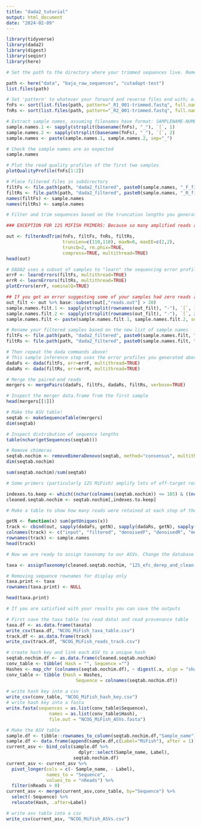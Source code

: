```yaml
---
title: "dada2_tutorial"
output: html_document
date: "2024-02-09"
---
```


```r
library(tidyverse)
library(dada2)
library(digest)
library(seqinr)
library(here)
```

```r
# Set the path to the directory where your trimmed sequences live. Remember, because you are working in an R Project the 'root' should be wherever you started the project.

path <- here("data", "baja_raw_sequences", "cutadapt-test")
list.files(path)
```

```r
# Set 'pattern' to whatever your forward and reverse files end with; e.g., maybe the samples names are something like 'SAMPLENAME_R1_001.fastq' and 'SAMPLENAME_R2_001.fastq'
fnFs <- sort(list.files(path, pattern="_R1_001-trimmed.fastq", full.names = TRUE))
fnRs <- sort(list.files(path, pattern="_R2_001-trimmed.fastq", full.names = TRUE))

# Extract sample names, assuming filenames have format: SAMPLENAME-NUMBER_XXX.fastq
sample.names.1 <- sapply(strsplit(basename(fnFs), "_"), `[`, 1)
sample.names.2 <- sapply(strsplit(basename(fnFs), "_"), `[`, 2)
sample.names <- paste(sample.names.1, sample.names.2, sep="_")

# Check the sample names are as expected
sample.names
```

```r
# Plot the read quality profiles of the first two samples
plotQualityProfile(fnFs[1:2])
```
```r
# Place filtered files in subdirectory
filtFs <- file.path(path, "dada2_filtered", paste0(sample.names, "_F_filt.fastq.gz"))
filtRs <- file.path(path, "dada2_filtered", paste0(sample.names, "_R_filt.fastq.gz"))
names(filtFs) <- sample.names
names(filtRs) <- sample.names

# Filter and trim sequences based on the truncation lengths you generated previously

### EXCEPTION FOR 12S MIFISH PRIMERS: Because so many amplified reads are bacterial, we have to preserve only reads shorter than the maximum allowed length of 110 bp (both forward and reverse). So for this data set, use 110 for both truncLen values if the calculated values are larger (which as we found they were!).

out <- filterAndTrim(fnFs, filtFs, fnRs, filtRs, 
                     truncLen=c(110,110), maxN=0, maxEE=c(2,2), 
                     truncQ=2, rm.phix=TRUE,
                     compress=TRUE, multithread=TRUE)
head(out)
```

```r
# DADA2 uses a subset of samples to "learn" the sequencing error profiles
errF <- learnErrors(filtFs, multithread=TRUE)
errR <- learnErrors(filtRs, multithread=TRUE)
plotErrors(errF, nominalQ=TRUE)
```

```r
## If you get an error suggesting some of your samples had zero reads after filtering, you will have to filter out the empty samples. Here I am filtering out all samples with fewer than 20 reads, which is all three controls (two negative and one positive)
out_filt <- out %>% base::subset(out[,"reads.out"] > 20)
sample.names.filt.1 <- sapply(strsplit(rownames(out_filt), "-"), `[`, 1)
sample.names.filt.2 <- sapply(strsplit(rownames(out_filt), "-"), `[`, 2)
sample.names.filt <- paste(sample.names.filt.1, sample.names.filt.2, sep="-")

# Rename your filtered samples based on the new list of sample names
filtFs <- file.path(path, "dada2_filtered", paste0(sample.names.filt, "_F_filt.fastq.gz"))
filtRs <- file.path(path, "dada2_filtered", paste0(sample.names.filt, "_R_filt.fastq.gz"))

# Then repeat the dada commands above!
# This sample inference step uses the error profiles you generated above
dadaFs <- dada(filtFs, err=errF, multithread=TRUE)
dadaRs <- dada(filtRs, err=errR, multithread=TRUE)
```

```r
# Merge the paired-end reads
mergers <- mergePairs(dadaFs, filtFs, dadaRs, filtRs, verbose=TRUE)

# Inspect the merger data.frame from the first sample
head(mergers[[1]])
```

```r
# Make the ASV table!
seqtab <- makeSequenceTable(mergers)
dim(seqtab)

# Inspect distribution of sequence lengths
table(nchar(getSequences(seqtab)))
```

```r
# Remove chimeras
seqtab.nochim <- removeBimeraDenovo(seqtab, method="consensus", multithread=TRUE, verbose=TRUE)
dim(seqtab.nochim)

sum(seqtab.nochim)/sum(seqtab)
```

```r
# Some primers (particularly 12S MiFish) amplify lots of off-target reads that may be shorter or longer than our target reads. This step filters out reads longer or shorter than our desired length; in this case MiFish lengths should be between 163 and 185 bp.

indexes.to.keep <- which((nchar(colnames(seqtab.nochim)) <= 185) & ((nchar(colnames(seqtab.nochim))) >= 163))
cleaned.seqtab.nochim <- seqtab.nochim[,indexes.to.keep]
```


```r
# Make a table to show how many reads were retained at each step of the process

getN <- function(x) sum(getUniques(x))
track <- cbind(out, sapply(dadaFs, getN), sapply(dadaRs, getN), sapply(mergers, getN), rowSums(cleaned.seqtab.nochim))
colnames(track) <- c("input", "filtered", "denoisedF", "denoisedR", "merged", "nonchim")
rownames(track) <- sample.names
head(track)
```

```r
# Now we are ready to assign taxonomy to our ASVs. Change the database file name to include the path on your system.

taxa <- assignTaxonomy(cleaned.seqtab.nochim, "12S_efc_derep_and_clean-DADA2.fasta", tryRC=TRUE, multithread=TRUE)

# Removing sequence rownames for display only
taxa.print <- taxa 
rownames(taxa.print) <- NULL

head(taxa.print)
```

```r
# If you are satisfied with your results you can save the outputs

# First save the taxa table (no read data) and read provenance table
taxa.df <- as.data.frame(taxata)
write_csv(taxa.df, "NCOG_MiFish_taxa_table.csv")
track.df <- as.data.frame(track)
write_csv(track.df, "NCOG_MiFish_reads_track.csv")

# create hash key and link each ASV to a unique hash
seqtab.nochim.df <- as.data.frame(cleaned.seqtab.nochim)
conv_table <- tibble( Hash = "", Sequence ="")
Hashes <- map_chr (colnames(seqtab.nochim.df), ~ digest(.x, algo = "sha1", serialize = F, skip = "auto"))
conv_table <- tibble (Hash = Hashes,
                          Sequence = colnames(seqtab.nochim.df))
    
# write hash key into a csv
write_csv(conv_table, "NCOG_MiFish_hash_key.csv") 
# write hash key into a fasta
write.fasta(sequences = as.list(conv_table$Sequence), 
                names = as.list(conv_table$Hash),
                file.out = "NCOG_MiFish_ASVs.fasta")

# Make the ASV table
sample.df <- tibble::rownames_to_column(seqtab.nochim.df,"Sample_name")
sample.df <- data.frame(append(sample.df,c(Label="MiFish"), after = 1))
current_asv <- bind_cols(sample.df %>%
                           dplyr::select(Sample_name, Label),
                         seqtab.nochim.df)
current_asv <- current_asv %>%
  pivot_longer(cols = c(- Sample_name, - Label),
               names_to = "Sequence",
               values_to = "nReads") %>%
  filter(nReads > 0)
current_asv <- merge(current_asv,conv_table, by="Sequence") %>%
  select(-Sequence) %>%
  relocate(Hash, .after=Label)

# write asv table into a csv
write_csv(current_asv, "NCOG_MiFish_ASVs.csv") 
```